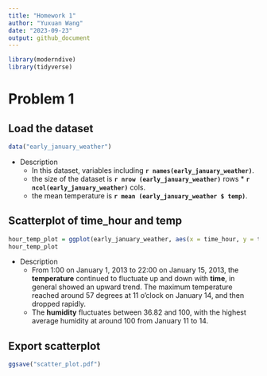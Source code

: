 ```yaml
---
title: "Homework 1"
author: "Yuxuan Wang"
date: "2023-09-23"
output: github_document
---
```


```r
library(moderndive)
library(tidyverse)
```

# Problem 1

## Load the dataset

```r
data("early_january_weather")
```

* Description
  * In this dataset, variables including **`r names(early_january_weather)`**.
  * the size of the dataset is **`r nrow (early_january_weather)`** rows * **`r ncol(early_january_weather)`** cols.
  * the mean temperature is **`r mean (early_january_weather $ temp)`**.

## Scatterplot of time_hour and temp

```r
hour_temp_plot = ggplot(early_january_weather, aes(x = time_hour, y = temp, color = humid)) + geom_point()
hour_temp_plot
```

* Description
  * From 1:00 on January 1, 2013 to 22:00 on January 15, 2013, the **temperature** continued to fluctuate up and down with **time**, in general showed an upward trend. The maximum temperature reached around 57 degrees at 11 o'clock on January 14, and then dropped rapidly. 
  * The **humidity** fluctuates between 36.82 and 100, with the highest average humidity at around 100 from January 11 to 14.

## Export scatterplot

```r
ggsave("scatter_plot.pdf")
```
